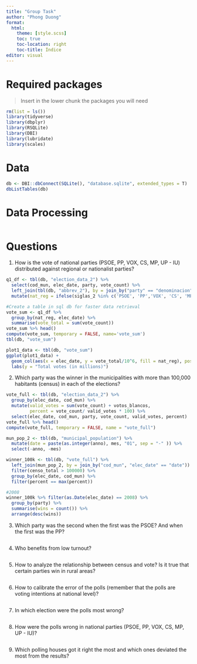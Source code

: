 ```yaml
---
title: "Group Task"
author: "Phong Duong"
format:
  html:
    theme: [style.scss]
    toc: true
    toc-location: right
    toc-title: Índice
editor: visual
---
```


# Required packages

> Insert in the lower chunk the packages you will need

```r
rm(list = ls()) 
library(tidyverse)
library(dbplyr)
library(RSQLite)
library(DBI)
library(lubridate)
library(scales)
```

# Data

```r
db <- DBI::dbConnect(SQLite(), "database.sqlite", extended_types = T)
dbListTables(db)
```

# Data Processing

```r

```

# Questions

1.  How is the vote of national parties (PSOE, PP, VOX, CS, MP, UP - IU) distributed against regional or nationalist parties?

```r
q1_df <- tbl(db, "election_data_2") %>% 
  select(cod_mun, elec_date, party, vote_count) %>% 
  left_join(tbl(db, "abbrev_2"), by = join_by("party" == "denominacion")) %>% 
  mutate(nat_reg = ifelse(siglas_2 %in% c('PSOE', 'PP','VOX', 'CS', 'MP', 'UP-IU'),'national', 'regional'))
```

```r
#Create a table in sql db for faster data retrieval
vote_sum <- q1_df %>% 
  group_by(nat_reg, elec_date) %>% 
  summarise(vote_total = sum(vote_count)) 
vote_sum %>% head()
compute(vote_sum, temporary = FALSE, name='vote_sum')
tbl(db, "vote_sum")
```

```r
plot1_data <- tbl(db, "vote_sum") 
ggplot(plot1_data) +
  geom_col(aes(x = elec_date, y = vote_total/10^6, fill = nat_reg), position = position_dodge2()) +
  labs(y = "Total votes (in millions)")
```

2.  Which party was the winner in the municipalities with more than 100,000 habitants (census) in each of the elections?

```r
vote_full <- tbl(db, "election_data_2") %>% 
  group_by(elec_date, cod_mun) %>% 
  mutate(valid_votes = sum(vote_count) + votos_blancos,
         percent = vote_count/ valid_votes * 100) %>% 
  select(elec_date, cod_mun, party, vote_count, valid_votes, percent)
vote_full %>% head()
compute(vote_full, temporary = FALSE, name = "vote_full")
```

```r
mun_pop_2 <- tbl(db, "municipal_population") %>% 
  mutate(date = paste(as.integer(anno), mes, "01", sep = "-" )) %>% 
  select(-anno, -mes)

winner_100k <- tbl(db, "vote_full") %>% 
  left_join(mun_pop_2, by = join_by("cod_mun", "elec_date" == "date")) %>% 
  filter(censo_total > 100000) %>% 
  group_by(elec_date, cod_mun) %>% 
  filter(percent == max(percent)) 
```

```r
#2008
winner_100k %>% filter(as.Date(elec_date) == 2008) %>%
  group_by(party) %>% 
  summarise(wins = count()) %>% 
  arrange(desc(wins))
```

3.  Which party was the second when the first was the PSOE? And when the first was the PP?

```r

```

4.  Who benefits from low turnout?

```r

```

5.  How to analyze the relationship between census and vote? Is it true that certain parties win in rural areas?

```r

```

6.  How to calibrate the error of the polls (remember that the polls are voting intentions at national level)?

```r

```

7.  In which election were the polls most wrong?

```r

```

8.  How were the polls wrong in national parties (PSOE, PP, VOX, CS, MP, UP - IU)?

```r

```

9.  Which polling houses got it right the most and which ones deviated the most from the results?

```r

```
